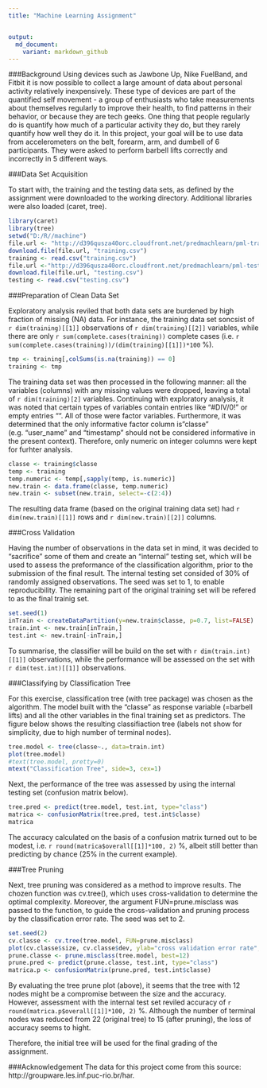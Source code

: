 ```yaml
---
title: "Machine Learning Assignment"


output:
  md_document:
    variant: markdown_github
---
```


###Background
Using devices such as Jawbone Up, Nike FuelBand, and Fitbit it is now possible to collect a large amount of data about personal activity relatively inexpensively. These type of devices are part of the quantified self movement - a group of enthusiasts who take measurements about themselves regularly to improve their health, to find patterns in their behavior, or because they are tech geeks. One thing that people regularly do is quantify how much of a particular activity they do, but they rarely quantify how well they do it. In this project, your goal will be to use data from accelerometers on the belt, forearm, arm, and dumbell of 6 participants. They were asked to perform barbell lifts correctly and incorrectly in 5 different ways. 

###Data Set Acquisition

To start with, the training and the testing data sets, as defined by the assignment were downloaded to the working directory. Additional libraries were also loaded (caret, tree).
```r
library(caret)
library(tree)
setwd("D:/R//machine")
file.url <- "http://d396qusza40orc.cloudfront.net/predmachlearn/pml-training.csv"
download.file(file.url, "training.csv")
training <- read.csv("training.csv")
file.url <-"http://d396qusza40orc.cloudfront.net/predmachlearn/pml-testing.csv"
download.file(file.url, "testing.csv")
testing <- read.csv("testing.csv")
```

###Preparation of Clean Data Set

Exploratory analysis reviled that both data sets are burdened by high fraction of missing (NA) data. For instance, the training data set soncsist of `r dim(training)[[1]]` observations of `r dim(training)[[2]]` variables, while there are only `r sum(complete.cases(training))` complete cases (i.e. `r sum(complete.cases(training))/(dim(training)[[1]])*100` %).
```r
tmp <- training[,colSums(is.na(training)) == 0]
training <- tmp
```
The training data set was then processed in the following manner: all the variables (columns) with any missing values were dropped, leaving a total of `r dim(training)[2]` variables. Continuing with exploratory analysis, it was noted that certain types of variables contain entries like "#DIV/0!" or empty entries "". All of those were factor variables. Furthermore, it was determined that the only informative factor column is "classe" (e.g. "user_name" and "timestamp" should not be considered informative in the present context). Therefore, only numeric on integer columns were kept for furhter analysis.
```r
classe <- training$classe
temp <- training
temp.numeric <- temp[,sapply(temp, is.numeric)]
new.train <- data.frame(classe, temp.numeric)
new.train <- subset(new.train, select=-c(2:4))
```
The resulting data frame (based on the original training data set) had `r dim(new.train)[[1]]` rows and `r dim(new.train)[[2]]` columns.

###Cross Validation

Having the number of observations in the data set in mind, it was decided to "sacrifice" some of them and create an "internal" testing set, which will be used to assess the preformance of the classification algorithm, prior to the submission of the final result. The internal testing set consided of 30% of randomly assigned observations. The seed was set to 1, to enable reproducibility. The remaining part of the original training set will be refered to as the final trainig set.
```r
set.seed(1)
inTrain <- createDataPartition(y=new.train$classe, p=0.7, list=FALSE)
train.int <- new.train[inTrain,]
test.int <- new.train[-inTrain,]
```
To summarise, the classifier will be build on the set with `r dim(train.int)[[1]]` observations, while the performance will be assessed on the set with `r dim(test.int)[[1]]` observations.

###Classifying by Classification Tree

For this exercise, classification tree (with tree package) was chosen as the algorithm. The model built with the "classe" as response variable (=barbell lifts) and all the other variables in the final training set as predictors. The figure below shows the resulting classifiaction tree (labels not show for simplicity, due to high number of terminal nodes).

```r
tree.model <- tree(classe~., data=train.int)
plot(tree.model)
#text(tree.model, pretty=0)
mtext("Classification Tree", side=3, cex=1)
```

Next, the performance of the tree was assessed by using the internal testing set (confusion matrix below).
```r
tree.pred <- predict(tree.model, test.int, type="class")
matrica <- confusionMatrix(tree.pred, test.int$classe)
matrica
```
The accuracy calculated on the basis of a confusion matrix turned out to be modest, i.e. `r round(matrica$overall[[1]]*100, 2)` %, albeit still better than predicting by chance (25% in the current example).

###Tree Pruning

Next, tree pruning was considered as a method to improve results. The chozen function was cv.tree(), which uses cross-validation to determine the optimal complexity. Moreover, the argument FUN=prune.misclass was passed to the function, to guide the cross-validation and pruning process by the classification error rate. The seed was set to 2.
```r
set.seed(2)
cv.classe <- cv.tree(tree.model, FUN=prune.misclass)
plot(cv.classe$size, cv.classe$dev, ylab="cross validation error rate", xlab="tree size [terminal nodes]", main="Tree pruning", type="b")
prune.classe <- prune.misclass(tree.model, best=12)
prune.pred <- predict(prune.classe, test.int, type="class")
matrica.p <- confusionMatrix(prune.pred, test.int$classe)
```

By evaluating the tree prune plot (above), it seems that the tree with 12 nodes might be a compromise between the size and the accuracy. However, assessment with the internal test set reviled accuracy of `r round(matrica.p$overall[[1]]*100, 2)` %. Although the number of terminal nodes was reduced from 22 (original tree) to 15 (after pruning), the loss of accuracy seems to hight.

Therefore, the initial tree will be used for the final grading of the assignment.

###Acknowledgement
The data for this project come from this source: http://groupware.les.inf.puc-rio.br/har. 